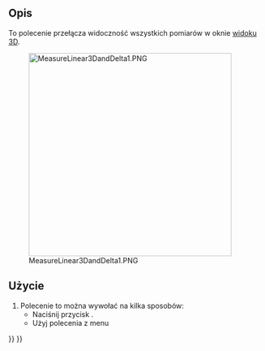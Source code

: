 <languages/>

{{Docnav/pl
|
|
|[[Part_Workbench/pl|środowisko pracy Część]]
|IconL=
|IconR=
|IconC=Workbench_Part.svg
}}

{{VeryImportantMessage|To polecenie jest przestarzałe. Nie jest dostępne w {{VersionPlus/pl|1.0}}.<br>Zamiast niego użyj narzędzia [[Image:Std_Measure.svg|24px]] [[Std_Measure/pl|Pomiary]].}}

{{GuiCommand/pl
|Name=Part Measure Toggle All
|Name/pl=Część: Włącz / wyłącz widoczność pomiarów
|MenuLocation=Pomiary → Włącz / wyłącz widoczność pomiarów
|Workbenches=[[Part_Workbench/pl|Część]]
|SeeAlso=[[Part_Measure_Toggle_3D/pl|Włącz / wyłącz widok pomiarów 3D]], [[Part_Measure_Toggle_Delta/pl|Włącz / wyłącz widok pomiarów przyrostowych]]
}}

<span id="Description"></span>
==Opis==

To polecenie przełącza widoczność wszystkich pomiarów w oknie [[3D_view/pl|widoku 3D]].

[[File:MeasureLinear3DandDelta1.PNG|400px]] 

<span id="Usage"></span>
==Użycie==

# Polecenie to można wywołać na kilka sposobów:
#* Naciśnij przycisk {{Button|[[Image:Part_Measure_Toggle_All.svg|16px]] '''Włącz / wyłącz widoczność pomiarów'''}}.
#* Użyj polecenia z menu {{MenuCommand|Pomiary → Włącz / wyłącz widoczność pomiarów}}


{{Docnav/pl
|
|
|[[Part_Workbench/pl|środowisko pracy Część]]
|IconL=
|IconR=
|IconC=Workbench_Part.svg
}}

{{Part Tools navi{{#translation:}}}}
{{Userdocnavi{{#translation:}}}}